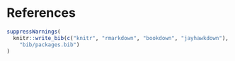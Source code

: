 # References {-}

\setlength{\parindent}{-0.5in}
\setlength{\leftskip}{15pt}
\noindent

```r
suppressWarnings(
  knitr::write_bib(c("knitr", "rmarkdown", "bookdown", "jayhawkdown"),
    "bib/packages.bib")
)
```

<div id="refs"></div>

\setlength{\topmargin}{0.0in}
\setlength{\oddsidemargin}{0.33in}
\setlength{\evensidemargin}{-0.08in}
\setlength{\textheight}{9.0in}
\setlength{\textwidth}{6.0in}
